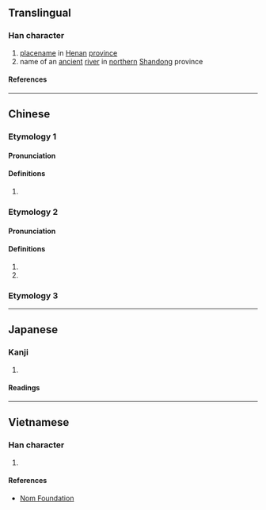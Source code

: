 {{character info/new}}
==Translingual==

===Han character===
{{Han char|rn=85|rad=水|as=11|sn=14|four=36193|canj=EWVF|ids=⿰氵累}}

# [[placename]] in [[Henan]] [[province]]
# name of an [[ancient]] [[river]] in [[northern]] [[Shandong]] province

====References====
{{Han ref|kx=0647.050|dkj=18169|dj=1057.030|hdz=31723.090|uh=6F2F}}

----

==Chinese==
{{zh-forms}}

===Etymology 1===
====Pronunciation====
{{zh-pron
|m=luò
|c=lok3
|mc=
|oc=
|ma=
|cat=pn
}}

====Definitions====
{{zh-hanzi}}

# {{zh-only|漯河}}
===Etymology 2===
====Pronunciation====
{{zh-pron
|m=tà
|c=taap3
|mc=y
|oc=y
|ma=
|cat=pn
}}

====Definitions====
{{zh-hanzi}}

# {{zh-used in|漯漯}}
# {{zh-used in|滀漯}}

===Etymology 3===
{{zh-see|濕||wet; an ancient river in Shandong}}
----

==Japanese==

===Kanji===
{{ja-kanji|grade=|rs=水11}}

# {{rfdef|ja|sort=水11}}

====Readings====
{{ja-readings
|on=とう, るい
}}

----

==Vietnamese==

===Han character===
{{vi-readings|rs=水11|reading=nhoè, tháp}}

# {{rfdef|vi|sort=水11}}

====References====
*[http://nomfoundation.org/common/nom_details.php?codepoint=6f2f Nom Foundation]